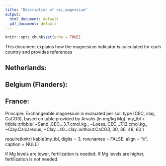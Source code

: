 ```yaml
---
title: "Description of osi_magnesium"
output:
  html_document: default
  pdf_document: default
---
```


```r
knitr::opts_chunk$set(echo = TRUE)
```

This document explains how the magnesium indicator is calculated for each country and provides references


## Netherlands:



## Belgium (Flanders): 

## France:

Principle: Exchangeable magnesium is evaluated per soil type (CEC, clay, CaCO3), based on table provided by Arvalis (in mg/kg Mg):
my_tbl <- tibble::tribble(
  ~Sand..CEC...3.7.cmol.kg., ~Loess..CEC...7.12.cmol.kg., ~Clay.Calcareous, ~Clay...40...clay..without.CaCO3,
                         30,                          36,               48,                               60
  )

require(knitr)
kable(my_tbl, digits = 3, row.names = FALSE, align = "c",
              caption = NULL)

If Mg levels are lower, fertilization is needed. If Mg levels are higher, fertilization is not needed. 